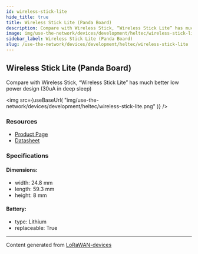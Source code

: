 ```yaml
---
id: wireless-stick-lite
hide_title: true
title: Wireless Stick Lite (Panda Board)
description: Compare with Wireless Stick, “Wireless Stick Lite” has much better low power design (30uA in deep sleep)
image: img/use-the-network/devices/development/heltec/wireless-stick-lite.png
sidebar_label: Wireless Stick Lite (Panda Board)
slug: /use-the-network/devices/development/heltec/wireless-stick-lite
---
```



## Wireless Stick Lite (Panda Board)

Compare with Wireless Stick, “Wireless Stick Lite” has much better low power design (30uA in deep sleep)

<img
src={useBaseUrl(
"img/use-the-network/devices/development/heltec/wireless-stick-lite.png"
)}
/>

### Resources

- [Product Page](https://heltec.org/project/wireless-stick-lite/)
- [Datasheet](https://heltec.org/project/wireless-stick-lite/#1552557147424-7f1ec-5c651922-b0bbfe12-55e1)

### Specifications

#### Dimensions:
- width: 24.8 mm
- length: 59.3 mm
- height: 8 mm
#### Battery: 
- type: Lithium
- replaceable: True



---
Content generated from [LoRaWAN-devices](https://github.com/TheThingsNetwork/lorawan-devices)